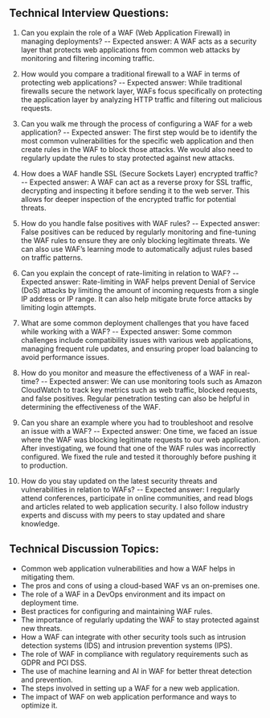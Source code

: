 

## Technical Interview Questions:

1. Can you explain the role of a WAF (Web Application Firewall) in managing deployments?
-- Expected answer: A WAF acts as a security layer that protects web applications from common web attacks by monitoring and filtering incoming traffic.

2. How would you compare a traditional firewall to a WAF in terms of protecting web applications?
-- Expected answer: While traditional firewalls secure the network layer, WAFs focus specifically on protecting the application layer by analyzing HTTP traffic and filtering out malicious requests.

3. Can you walk me through the process of configuring a WAF for a web application?
-- Expected answer: The first step would be to identify the most common vulnerabilities for the specific web application and then create rules in the WAF to block those attacks. We would also need to regularly update the rules to stay protected against new attacks.

4. How does a WAF handle SSL (Secure Sockets Layer) encrypted traffic? 
-- Expected answer: A WAF can act as a reverse proxy for SSL traffic, decrypting and inspecting it before sending it to the web server. This allows for deeper inspection of the encrypted traffic for potential threats.

5. How do you handle false positives with WAF rules? 
-- Expected answer: False positives can be reduced by regularly monitoring and fine-tuning the WAF rules to ensure they are only blocking legitimate threats. We can also use WAF’s learning mode to automatically adjust rules based on traffic patterns.

6. Can you explain the concept of rate-limiting in relation to WAF? 
-- Expected answer: Rate-limiting in WAF helps prevent Denial of Service (DoS) attacks by limiting the amount of incoming requests from a single IP address or IP range. It can also help mitigate brute force attacks by limiting login attempts.

7. What are some common deployment challenges that you have faced while working with a WAF? 
-- Expected answer: Some common challenges include compatibility issues with various web applications, managing frequent rule updates, and ensuring proper load balancing to avoid performance issues.

8. How do you monitor and measure the effectiveness of a WAF in real-time? 
-- Expected answer: We can use monitoring tools such as Amazon CloudWatch to track key metrics such as web traffic, blocked requests, and false positives. Regular penetration testing can also be helpful in determining the effectiveness of the WAF.

9. Can you share an example where you had to troubleshoot and resolve an issue with a WAF? 
-- Expected answer: One time, we faced an issue where the WAF was blocking legitimate requests to our web application. After investigating, we found that one of the WAF rules was incorrectly configured. We fixed the rule and tested it thoroughly before pushing it to production.

10. How do you stay updated on the latest security threats and vulnerabilities in relation to WAFs? 
-- Expected answer: I regularly attend conferences, participate in online communities, and read blogs and articles related to web application security. I also follow industry experts and discuss with my peers to stay updated and share knowledge.

## Technical Discussion Topics:

- Common web application vulnerabilities and how a WAF helps in mitigating them.
- The pros and cons of using a cloud-based WAF vs an on-premises one.
- The role of a WAF in a DevOps environment and its impact on deployment time.
- Best practices for configuring and maintaining WAF rules.
- The importance of regularly updating the WAF to stay protected against new threats.
- How a WAF can integrate with other security tools such as intrusion detection systems (IDS) and intrusion prevention systems (IPS).
- The role of WAF in compliance with regulatory requirements such as GDPR and PCI DSS.
- The use of machine learning and AI in WAF for better threat detection and prevention.
- The steps involved in setting up a WAF for a new web application.
- The impact of WAF on web application performance and ways to optimize it.